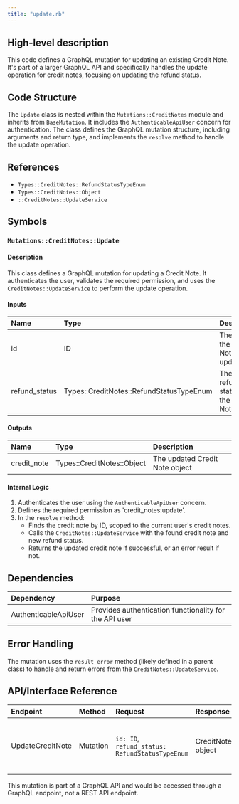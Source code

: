 ```yaml
---
title: "update.rb"
---
```


## High-level description
This code defines a GraphQL mutation for updating an existing Credit Note. It's part of a larger GraphQL API and specifically handles the update operation for credit notes, focusing on updating the refund status.

## Code Structure
The `Update` class is nested within the `Mutations::CreditNotes` module and inherits from `BaseMutation`. It includes the `AuthenticableApiUser` concern for authentication. The class defines the GraphQL mutation structure, including arguments and return type, and implements the `resolve` method to handle the update operation.

## References
- `Types::CreditNotes::RefundStatusTypeEnum`
- `Types::CreditNotes::Object`
- `::CreditNotes::UpdateService`

## Symbols

### `Mutations::CreditNotes::Update`
#### Description
This class defines a GraphQL mutation for updating a Credit Note. It authenticates the user, validates the required permission, and uses the `CreditNotes::UpdateService` to perform the update operation.

#### Inputs
| Name | Type | Description |
|:-----|:-----|:------------|
| id | ID | The ID of the Credit Note to update |
| refund_status | Types::CreditNotes::RefundStatusTypeEnum | The new refund status for the Credit Note |

#### Outputs
| Name | Type | Description |
|:-----|:-----|:------------|
| credit_note | Types::CreditNotes::Object | The updated Credit Note object |

#### Internal Logic
1. Authenticates the user using the `AuthenticableApiUser` concern.
2. Defines the required permission as 'credit_notes:update'.
3. In the `resolve` method:
   - Finds the credit note by ID, scoped to the current user's credit notes.
   - Calls the `CreditNotes::UpdateService` with the found credit note and new refund status.
   - Returns the updated credit note if successful, or an error result if not.

## Dependencies
| Dependency | Purpose |
|:-----------|:--------|
| AuthenticableApiUser | Provides authentication functionality for the API user |

## Error Handling
The mutation uses the `result_error` method (likely defined in a parent class) to handle and return errors from the `CreditNotes::UpdateService`.

## API/Interface Reference
| Endpoint | Method | Request | Response | Description |
|:---------|:-------|:--------|:---------|:------------|
| UpdateCreditNote | Mutation | `id: ID`, `refund_status: RefundStatusTypeEnum` | CreditNote object | Updates an existing Credit Note's refund status |

This mutation is part of a GraphQL API and would be accessed through a GraphQL endpoint, not a REST API endpoint.